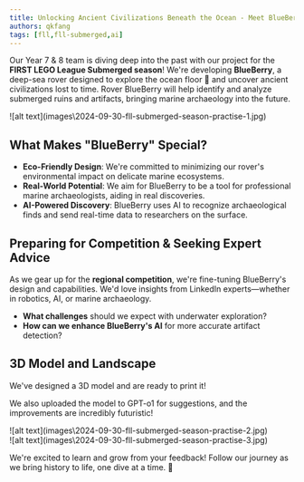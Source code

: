 ```yaml
---
title: Unlocking Ancient Civilizations Beneath the Ocean - Meet BlueBerry
authors: qkfang
tags: [fll,fll-submerged,ai]
---
```


Our Year 7 & 8 team is diving deep into the past with our project for the **FIRST LEGO League Submerged season**! We're developing **BlueBerry**, a deep-sea rover designed to explore the ocean floor 🌊 and uncover ancient civilizations lost to time. Rover BlueBerry will help identify and analyze submerged ruins and artifacts, bringing marine archaeology into the future.

<div className="img-grid">
  <div className="img-item">
    ![alt text](images\2024-09-30-fll-submerged-season-practise-1.jpg)
  </div>
</div>

## What Makes "BlueBerry" Special?
- **Eco-Friendly Design**: We're committed to minimizing our rover's environmental impact on delicate marine ecosystems.
- **Real-World Potential**: We aim for BlueBerry to be a tool for professional marine archaeologists, aiding in real discoveries.
- **AI-Powered Discovery**: BlueBerry uses AI to recognize archaeological finds and send real-time data to researchers on the surface.

## Preparing for Competition & Seeking Expert Advice
As we gear up for the **regional competition**, we're fine-tuning BlueBerry's design and capabilities. We'd love insights from LinkedIn experts—whether in robotics, AI, or marine archaeology. 

- **What challenges** should we expect with underwater exploration?
- **How can we enhance BlueBerry's AI** for more accurate artifact detection?

## 3D Model and Landscape

We've designed a 3D model and are ready to print it!

We also uploaded the model to GPT-o1 for suggestions, and the improvements are incredibly futuristic!

<div className="img-grid">
  <div className="img-item">
    ![alt text](images\2024-09-30-fll-submerged-season-practise-2.jpg)
  </div>
  <div className="img-item">
    ![alt text](images\2024-09-30-fll-submerged-season-practise-3.jpg)
  </div>
</div>

We're excited to learn and grow from your feedback! Follow our journey as we bring history to life, one dive at a time. 🌊

